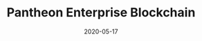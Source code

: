 ---
title: Pantheon Enterprise Blockchain
category: Project
status: publish
date: 2020-05-17
slug: An enterprise-ready consortium blockchain designed for the Internet of Things (IoT)
website:
twitter:
logo: /img/Pantheon Enterprise Blockchain.png
featured_img: https://wp.gcap1.iotex.io/wp-content/uploads/2020/09/pantheon-header.png
telegram:
---
